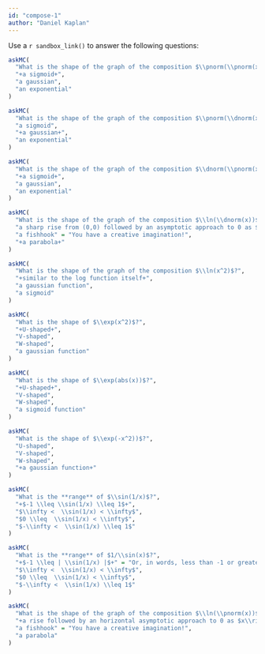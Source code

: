 ```yaml
---
id: "compose-1"
author: "Daniel Kaplan"
---
```


Use a `r sandbox_link()` to answer the following questions:

```r
askMC(
  "What is the shape of the graph of the composition $\\pnorm(\\pnorm(x))$?",
  "+a sigmoid+", 
  "a gaussian",
  "an exponential"
)
```

```r
askMC(
  "What is the shape of the graph of the composition $\\pnorm(\\dnorm(x))$?",
  "a sigmoid", 
  "+a gaussian+",
  "an exponential"
)
```

```r
askMC(
  "What is the shape of the graph of the composition $\\dnorm(\\pnorm(x))$?",
  "+a sigmoid+", 
  "a gaussian",
  "an exponential"
)
```

```r
askMC(
  "What is the shape of the graph of the composition $\\ln(\\dnorm(x))$?",
  "a sharp rise from (0,0) followed by an asymptotic approach to 0 as $x\\rightarrow \\infty$", 
  "a fishhook" = "You have a creative imagination!",
  "+a parabola+"
)
```

```r
askMC(
  "What is the shape of the graph of the composition $\\ln(x^2)$?",
  "+similar to the log function itself+", 
  "a gaussian function",
  "a sigmoid"
)
```

```r
askMC(
  "What is the shape of $\\exp(x^2)$?",
  "+U-shaped+",
  "V-shaped",
  "W-shaped",
  "a gaussian function"
)
```

```r
askMC(
  "What is the shape of $\\exp(abs(x))$?",
  "+U-shaped+",
  "V-shaped",
  "W-shaped",
  "a sigmoid function"
)
```

```r
askMC(
  "What is the shape of $\\exp(-x^2))$?",
  "U-shaped",
  "V-shaped",
  "W-shaped",
  "+a gaussian function+"
)
```

```r
askMC(
  "What is the **range** of $\\sin(1/x)$?",
  "+$-1 \\leq \\sin(1/x) \\leq 1$+",
  "$\\infty <  \\sin(1/x) < \\infty$",
  "$0 \\leq  \\sin(1/x) < \\infty$",
  "$-\\infty <  \\sin(1/x) \\leq 1$"
)
```

```r
askMC(
  "What is the **range** of $1/\\sin(x)$?",
  "+$-1 \\leq | \\sin(1/x) |$+" = "Or, in words, less than -1 or greater than 1",
  "$\\infty <  \\sin(1/x) < \\infty$",
  "$0 \\leq  \\sin(1/x) < \\infty$",
  "$-\\infty <  \\sin(1/x) \\leq 1$"
)
```
```r
askMC(
  "What is the shape of the graph of the composition $\\ln(\\pnorm(x))$?",
  "+a rise followed by an horizontal asymptotic approach to 0 as $x\\rightarrow \\infty$+", 
  "a fishhook" = "You have a creative imagination!",
  "a parabola"
)
```


